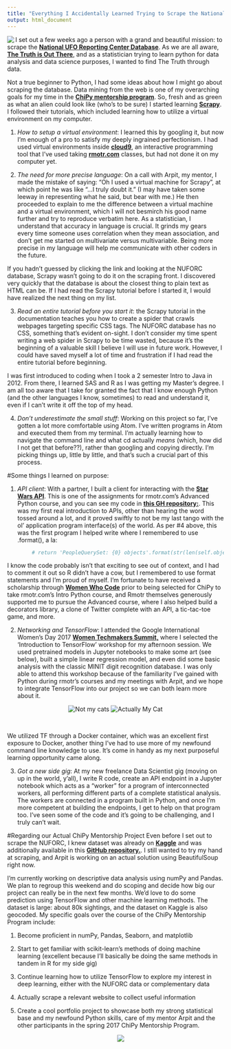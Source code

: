 ```yaml
---
title: "Everything I Accidentally Learned Trying to Scrape the National UFO Reporting Center Database, Plus a Few Things I Learned on Purpose"
output: html_document
---
```


<img src="images/green-alien.jpg" align="left" />  I set out a few weeks ago a person with a grand and beautiful mission: to scrape the [**National UFO Reporting Center Database**](http://www.nuforc.org/webreports.html). As we are all aware, [**The Truth is Out There**](https://www.youtube.com/watch?v=rbBX6aEzEz8), and as a statistician trying to learn python for data analysis and data science purposes, I wanted to find The Truth through data.

Not a true beginner to Python, I had some ideas about how I might go about scraping the database. Data mining from the web is one of my overarching goals for my time in the [**ChiPy mentorship program**](https://chipymentor.org/). So, fresh and as green as what an alien could look like (who’s to be sure) I started learning [**Scrapy**](https://www.scrapy.org). I followed their tutorials, which included learning how to utilize a virtual environment on my computer. <br>


1. *How to setup a virtual environment*: I learned this by googling it, but now I’m enough of a pro to satisfy my deeply ingrained perfectionism. I had used virtual environments inside [**cloud9**](https://c9.io/), an interactive programming tool that I’ve used taking [**rmotr.com**](https://www.rmotr.com) classes, but had not done it on my computer yet.

2. *The need for more precise language*: On a call with Arpit, my mentor, I made the mistake of saying: “Oh I used a virtual machine for Scrapy”, at which point he was like “...I truly doubt it.” (I may have taken some leeway in representing what he said, but bear with me.) He then proceeded to explain to me the difference between a virtual machine and a virtual environment, which I will not besmirch his good name further and try to reproduce verbatim here. As a statistician, I understand that accuracy in language is crucial. It grinds my gears every time someone uses correlation when they mean association, and don’t get me started on multivariate versus multivariable. Being more precise in my language will help me communicate with other coders in the future.

If you hadn’t guessed by clicking the link and looking at the NUFORC database, Scrapy wasn’t going to do it on the scraping front. I discovered very quickly that the database is about the closest thing to plain text as HTML can be. If I had read the Scrapy tutorial before I started it, I would have realized the next thing on my list.

3. *Read an entire tutorial before you start it*: the Scrapy tutorial in the documentation teaches you how to create a spider that crawls webpages targeting specific CSS tags. The NUFORC database has no CSS, something that’s evident on-sight. I don’t consider my time spent writing a web spider in Scrapy to be time wasted, because it’s the beginning of a valuable skill I believe I will use in future work. However, I could have saved myself a lot of time and frustration if I had read the entire tutorial before beginning. 

I was first introduced to coding when I took a 2 semester Intro to Java in 2012. From there, I learned SAS and R as I was getting my Master's degree. I am all too aware that I take for granted the fact that I know enough Python (and the other languages I know, sometimes) to read and understand it, even if I can't write it off the top of my head. 

4. *Don't underestimate the small stuff*: Working on this project so far, I've gotten a lot more comfortable using Atom. I've written programs in Atom and executed them from my terminal. I'm actually learning how to navigate the command line and what cd actually *means* (which, how did I not get that before??), rather than googling and copying directly. I'm picking things up, little by little, and that's such a crucial part of this process. 

#Some things I learned on purpose:

1. *API client*: With a partner, I built a client for interacting with the [**Star Wars API**](https://swapi.co/). This is one of the assignments for rmotr.com’s Advanced Python course, and you can see my code in [**this GH repository:**](https://github.com/klmedeiros/pyp-w2-gw-starwars-api). This was my first real introduction to APIs, other than hearing the word tossed around a lot, and it proved swiftly to not be my last tango with the ol' application program interface(s) of the world. As per #4 above, this was the first program I helped write where I remembered to use .format(), a la:
```r
        # return 'PeopleQuerySet: {0} objects'.format(str(len(self.objects))
```
I know the code probably isn't that exciting to see out of context, and I had to comment it out so R didn't have a cow, but I remembered to use format statements and I'm proud of myself. I'm fortunate to have received a scholarship through [**Women Who Code**](https://www.womenwhocode.com/) prior to being selected for ChiPy to take rmotr.com's Intro Python course, and Rmotr themselves generously supported me to pursue the Advanced course, where I also helped build a decorators library, a clone of Twitter complete with an API, a tic-tac-toe game, and more.


2. *Networking and TensorFlow*: I attended the Google International Women’s Day 2017 [**Women Techmakers Summit,**](https://www.womentechmakers.com/iwd17) where I selected the ‘Introduction to TensorFlow’ workshop for my afternoon session. We used pretrained models in Jupyter notebooks to make some art (see below), built a simple linear regression model, and even did some basic analysis with the classic MINIT digit recognition database. I was only able to attend this workshop because of the familiarity I’ve gained with Python during rmotr’s courses and my meetings with Arpit, and we hope to integrate TensorFlow into our project so we can both learn more about it.

<center>![Not my cats](images/2cats_styled2.jpg) ![Actually My Cat](images/scully_styled.jpeg) </center>
<br>

We utilized TF through a Docker container, which was an excellent first exposure to Docker, another thing I've had to use more of my newfound command line knowledge to use. It's come in handy as my next purposeful learning opportunity came along. <br> 

3. *Got a new side gig*: At my new freelance Data Scientist gig (moving on up in the world, y'all), I write R code, create an API endpoint in a Jupyter notebook which acts as a "worker" for a program of interconnected workers, all performing different parts of a complete statistical analysis. The workers are connected in a program built in Python, and once I'm more competent at building the endpoints, I get to help on that program too. I've seen some of the code and it's going to be challenging, and I truly can't wait. 

#Regarding our Actual ChiPy Mentorship Project
Even before I set out to scrape the NUFORC, I knew dataset was already on [**Kaggle**](https://www.kaggle.com/NUFORC/ufo-sightings) and was additionally available in this [**GitHub repository.**](https://github.com/planetsig/ufo-reports). I still wanted to try my hand at scraping, and Arpit is working on an actual solution using BeautifulSoup right now. 

I'm currently working on descriptive data analysis using numPy and Pandas. We plan to regroup this weekend and do scoping and decide how big our project can really be in the next few months. We'd love to do some prediction using TensorFlow and other machine learning methods. The dataset is large: about 80k sightings, and the dataset on Kaggle is also geocoded. My specific goals over the course of the ChiPy Mentorship Program include:

1. Become proficient in numPy, Pandas, Seaborn, and matplotlib

2. Start to get familiar with scikit-learn's methods of doing machine learning (excellent because I'll basically be doing the same methods in tandem in R for my side gig)

3. Continue learning how to utilize TensorFlow to explore my interest in deep learning, either with the NUFORC data or complementary data

4. Actually scrape a relevant website to collect useful information

5. Create a cool portfolio project to showcase both my strong statistical base and my newfound Python skills, care of my mentor Arpit and the other participants in the spring 2017 ChiPy Mentorship Program.  
<center>![](images/ufo.jpg)</center>